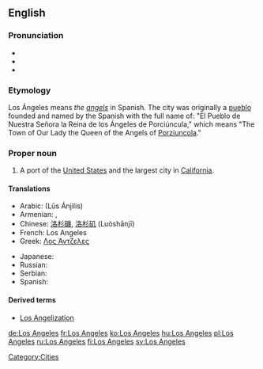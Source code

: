 {{wikipedia}}
==English==

===Pronunciation===
* {{audio|En-ca-Los_Angeles.ogg|Audio (CA)}}
* {{audio|en-uk-Los Angeles.ogg|Audio (UK)}}
* {{audio|en-us-Los_Angeles.ogg|Audio (US)}}

===Etymology===
Los Ángeles means ''the [[angels]]'' in Spanish. The city was originally a [[pueblo]] founded and named by the Spanish with the full name of: "El Pueblo de Nuestra Señora la Reina de los Ángeles de Porciúncula," which means "The Town of Our Lady the Queen of the Angels of [[w:Porziuncola|Porziuncola]]."

===Proper noun===
{{en-proper noun|sg=[[los|Los]] [[angeles|Angeles]]}}

# A port of the [[United States]] and the largest city in [[California]].

====Translations====
{{trans-top|largest city in California}}
* Arabic: {{Arab|[[لوس انجليس]]}} (Lūs Ánjilis)
* Armenian: {{t-|hy|Լոս Անջելես|tr=Los Anǰeles}}, {{t-|hy|Լոս|tr=Los}}
* Chinese: [[洛杉磯]], [[洛杉矶]] (Luòshānjī)
* French: Los Angeles
* Greek: [[Λος Άντζελες]]
{{trans-mid}}
* Japanese: {{t-|ja|ロサンゼルス|tr=Rosanzerusu}}
* Russian: {{t-|ru|Лос-Анджелес|m|s|tr=Los-Ándželes}}
* Serbian: {{t-|sr|Лос Анџелес|m|s|tr=Los Andželes|sc=Cyrl}}
* Spanish: {{t+|es|Los Ángeles|m|s}}
{{trans-bottom}}

====Derived terms====
* [[Los Angelization]]

[[Category:Cities]]

[[de:Los Angeles]]
[[fr:Los Angeles]]
[[ko:Los Angeles]]
[[hu:Los Angeles]]
[[pl:Los Angeles]]
[[ru:Los Angeles]]
[[fi:Los Angeles]]
[[sv:Los Angeles]]